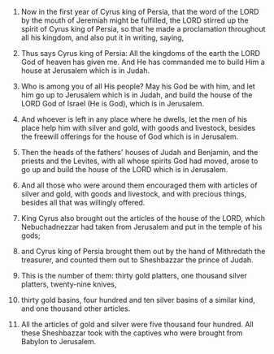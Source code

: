 
1. Now in the first year of Cyrus king of Persia, that the word of the LORD by the mouth of Jeremiah might be fulfilled, the LORD stirred up the spirit of Cyrus king of Persia, so that he made a proclamation throughout all his kingdom, and also put it in writing, saying,

2. Thus says Cyrus king of Persia: All the kingdoms of the earth the LORD God of heaven has given me. And He has commanded me to build Him a house at Jerusalem which is in Judah.

3. Who is among you of all His people? May his God be with him, and let him go up to Jerusalem which is in Judah, and build the house of the LORD God of Israel (He is God), which is in Jerusalem.

4. And whoever is left in any place where he dwells, let the men of his place help him with silver and gold, with goods and livestock, besides the freewill offerings for the house of God which is in Jerusalem.

5. Then the heads of the fathers' houses of Judah and Benjamin, and the priests and the Levites, with all whose spirits God had moved, arose to go up and build the house of the LORD which is in Jerusalem.

6. And all those who were around them encouraged them with articles of silver and gold, with goods and livestock, and with precious things, besides all that was willingly offered.

7. King Cyrus also brought out the articles of the house of the LORD, which Nebuchadnezzar had taken from Jerusalem and put in the temple of his gods;

8. and Cyrus king of Persia brought them out by the hand of Mithredath the treasurer, and counted them out to Sheshbazzar the prince of Judah.

9. This is the number of them: thirty gold platters, one thousand silver platters, twenty-nine knives,

10. thirty gold basins, four hundred and ten silver basins of a similar kind, and one thousand other articles.

11. All the articles of gold and silver were five thousand four hundred. All these Sheshbazzar took with the captives who were brought from Babylon to Jerusalem.


